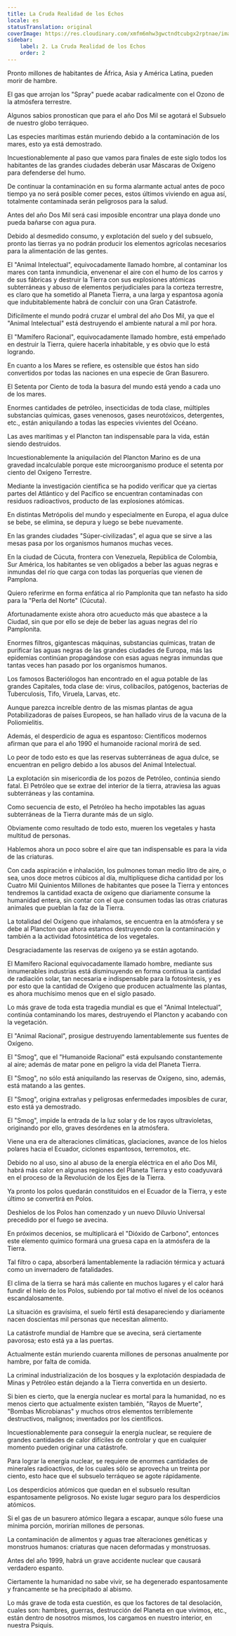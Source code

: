 ```yaml
---
title: La Cruda Realidad de los Echos
locale: es
statusTranslation: original
coverImage: https://res.cloudinary.com/xmfm6mhw3gwctndtcubgx2rptnae/image/upload/v1741354419/small_cover_la_gran_rebelion_28716e29d2.webp
sidebar:
    label: 2. La Cruda Realidad de los Echos
    order: 2
---
```

Pronto millones de habitantes de África, Asia y América Latina, pueden morir de hambre.

El gas que arrojan los "Spray" puede acabar radicalmente con el Ozono de la atmósfera terrestre.

Algunos sabios pronostican que para el año Dos Mil se agotará el Subsuelo de nuestro globo terráqueo.

Las especies marítimas están muriendo debido a la contaminación de los mares, esto ya está demostrado.

Incuestionablemente al paso que vamos para finales de este siglo todos los habitantes de las grandes ciudades deberán usar Máscaras de Oxígeno para defenderse del humo.

De continuar la contaminación en su forma alarmante actual antes de poco tiempo ya no será posible comer peces, estos últimos viviendo en agua así, totalmente contaminada serán peligrosos para la salud.

Antes del año Dos Mil será casi imposible encontrar una playa donde uno pueda bañarse con agua pura.

Debido al desmedido consumo, y explotación del suelo y del subsuelo, pronto las tierras ya no podrán producir los elementos agrícolas necesarios para la alimentación de las gentes.

El "Animal Intelectual", equivocadamente llamado hombre, al contaminar los mares con tanta inmundicia, envenenar el aire con el humo de los carros y de sus fábricas y destruir la Tierra con sus explosiones atómicas subterráneas y abuso de elementos perjudiciales para la corteza terrestre, es claro que ha sometido al Planeta Tierra, a una larga y espantosa agonía que indubitablemente habrá de concluir con una Gran Catástrofe.

Difícilmente el mundo podrá cruzar el umbral del año Dos Mil, ya que el "Animal Intelectual" está destruyendo el ambiente natural a mil por hora.

El "Mamífero Racional", equivocadamente llamado hombre, está empeñado en destruir la Tierra, quiere hacerla inhabitable, y es obvio que lo está logrando.

En cuanto a los Mares se refiere, es ostensible que éstos han sido convertidos por todas las naciones en una especie de Gran Basurero.

El Setenta por Ciento de toda la basura del mundo está yendo a cada uno de los mares.

Enormes cantidades de petróleo, insecticidas de toda clase, múltiples substancias químicas, gases venenosos, gases neurotóxicos, detergentes, etc., están aniquilando a todas las especies vivientes del Océano.

Las aves marítimas y el Plancton tan indispensable para la vida, están siendo destruidos.

Incuestionablemente la aniquilación del Plancton Marino es de una gravedad incalculable porque este microorganismo produce el setenta por ciento del Oxígeno Terrestre.

Mediante la investigación científica se ha podido verificar que ya ciertas partes del Atlántico y del Pacífico se encuentran contaminadas con residuos radioactivos, producto de las explosiones atómicas.

En distintas Metrópolis del mundo y especialmente en Europa, el agua dulce se bebe, se elimina, se depura y luego se bebe nuevamente.

En las grandes ciudades "Súper-civilizadas", el agua que se sirve a las mesas pasa por los organismos humanos muchas veces.

En la ciudad de Cúcuta, frontera con Venezuela, República de Colombia, Sur América, los habitantes se ven obligados a beber las aguas negras e inmundas del río que carga con todas las porquerías que vienen de Pamplona.

Quiero referirme en forma enfática al río Pamplonita que tan nefasto ha sido para la "Perla del Norte" (Cúcuta).

Afortunadamente existe ahora otro acueducto más que abastece a la Ciudad, sin que por ello se deje de beber las aguas negras del río Pamplonita.

Enormes filtros, gigantescas máquinas, substancias químicas, tratan de purificar las aguas negras de las grandes ciudades de Europa, más las epidemias continúan propagándose con esas aguas negras inmundas que tantas veces han pasado por los organismos humanos.

Los famosos Bacteriólogos han encontrado en el agua potable de las grandes Capitales, toda clase de: virus, colibacilos, patógenos, bacterias de Tuberculosis, Tifo, Viruela, Larvas, etc.

Aunque parezca increíble dentro de las mismas plantas de agua Potabilizadoras de países Europeos, se han hallado virus de la vacuna de la Poliomielitis.

Además, el desperdicio de agua es espantoso: Científicos modernos afirman que para el año 1990 el humanoide racional morirá de sed.

Lo peor de todo esto es que las reservas subterráneas de agua dulce, se encuentran en peligro debido a los abusos del Animal Intelectual.

La explotación sin misericordia de los pozos de Petróleo, continúa siendo fatal. El Petróleo que se extrae del interior de la tierra, atraviesa las aguas subterráneas y las contamina.

Como secuencia de esto, el Petróleo ha hecho impotables las aguas subterráneas de la Tierra durante más de un siglo.

Obviamente como resultado de todo esto, mueren los vegetales y hasta multitud de personas.

Hablemos ahora un poco sobre el aire que tan indispensable es para la vida de las criaturas.

Con cada aspiración e inhalación, los pulmones toman medio litro de aire, o sea, unos doce metros cúbicos al día, multiplíquese dicha cantidad por los Cuatro Mil Quinientos Millones de habitantes que posee la Tierra y entonces tendremos la cantidad exacta de oxígeno que diariamente consume la humanidad entera, sin contar con el que consumen todas las otras criaturas animales que pueblan la faz de la Tierra.

La totalidad del Oxígeno que inhalamos, se encuentra en la atmósfera y se debe al Plancton que ahora estamos destruyendo con la contaminación y también a la actividad fotosintética de los vegetales.

Desgraciadamente las reservas de oxígeno ya se están agotando.

El Mamífero Racional equivocadamente llamado hombre, mediante sus innumerables industrias está disminuyendo en forma continua la cantidad de radiación solar, tan necesaria e indispensable para la fotosíntesis, y es por esto que la cantidad de Oxígeno que producen actualmente las plantas, es ahora muchísimo menos que en el siglo pasado.

Lo más grave de toda esta tragedia mundial es que el "Animal Intelectual", continúa contaminando los mares, destruyendo el Plancton y acabando con la vegetación.

El "Animal Racional", prosigue destruyendo lamentablemente sus fuentes de Oxígeno.

El "Smog", que el "Humanoide Racional" está expulsando constantemente al aire; además de matar pone en peligro la vida del Planeta Tierra.

El "Smog", no sólo está aniquilando las reservas de Oxígeno, sino, además, está matando a las gentes.

El "Smog", origina extrañas y peligrosas enfermedades imposibles de curar, esto está ya demostrado.

El "Smog", impide la entrada de la luz solar y de los rayos ultravioletas, originando por ello, graves desórdenes en la atmósfera.

Viene una era de alteraciones climáticas, glaciaciones, avance de los hielos polares hacia el Ecuador, ciclones espantosos, terremotos, etc.

Debido no al uso, sino al abuso de la energía eléctrica en el año Dos Mil, habrá más calor en algunas regiones del Planeta Tierra y esto coadyuvará en el proceso de la Revolución de los Ejes de la Tierra.

Ya pronto los polos quedarán constituidos en el Ecuador de la Tierra, y este último se convertirá en Polos.

Deshielos de los Polos han comenzado y un nuevo Diluvio Universal precedido por el fuego se avecina.

En próximos decenios, se multiplicará el "Dióxido de Carbono", entonces este elemento químico formará una gruesa capa en la atmósfera de la Tierra.

Tal filtro o capa, absorberá lamentablemente la radiación térmica y actuará como un invernadero de fatalidades.

El clima de la tierra se hará más caliente en muchos lugares y el calor hará fundir el hielo de los Polos, subiendo por tal motivo el nivel de los océanos escandalosamente.

La situación es gravísima, el suelo fértil está desapareciendo y diariamente nacen doscientas mil personas que necesitan alimento.

La catástrofe mundial de Hambre que se avecina, será ciertamente pavorosa; esto está ya a las puertas.

Actualmente están muriendo cuarenta millones de personas anualmente por hambre, por falta de comida.

La criminal industrialización de los bosques y la explotación despiadada de Minas y Petróleo están dejando a la Tierra convertida en un desierto.

Si bien es cierto, que la energía nuclear es mortal para la humanidad, no es menos cierto que actualmente existen también, "Rayos de Muerte", "Bombas Microbianas" y muchos otros elementos terriblemente destructivos, malignos; inventados por los científicos.

Incuestionablemente para conseguir la energía nuclear, se requiere de grandes cantidades de calor difíciles de controlar y que en cualquier momento pueden originar una catástrofe.

Para lograr la energía nuclear, se requiere de enormes cantidades de minerales radioactivos, de los cuales sólo se aprovecha un treinta por ciento, esto hace que el subsuelo terráqueo se agote rápidamente.

Los desperdicios atómicos que quedan en el subsuelo resultan espantosamente peligrosos. No existe lugar seguro para los desperdicios atómicos.

Si el gas de un basurero atómico llegara a escapar, aunque sólo fuese una mínima porción, morirían millones de personas.

La contaminación de alimentos y aguas trae alteraciones genéticas y monstruos humanos: criaturas que nacen deformadas y monstruosas.

Antes del año 1999, habrá un grave accidente nuclear que causará verdadero espanto.

Ciertamente la humanidad no sabe vivir, se ha degenerado espantosamente y francamente se ha precipitado al abismo.

Lo más grave de toda esta cuestión, es que los factores de tal desolación, cuales son: hambres, guerras, destrucción del Planeta en que vivimos, etc., están dentro de nosotros mismos, los cargamos en nuestro interior, en nuestra Psiquis.
